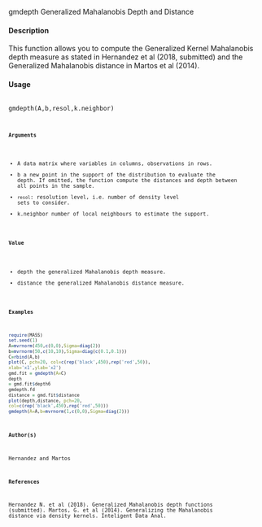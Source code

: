 
gmdepth
Generalized Mahalanobis Depth and Distance


#### Description 


This function allows you to compute the Generalized Kernel Mahalanobis depth measure as stated in Hernandez et al (2018, submitted) and the Generalized Mahalanobis distance in Martos et al (2014).

#### Usage
<pre><code>
gmdepth(A,b,resol,k.neighbor)
<code></pre>

#### Arguments 
* A data matrix where variables in columns, observations in rows.
* b a new point in the support of the distribution to evaluate the depth. If omitted, the function compute the distances and depth between all points in the sample.
* ``resol``:  resolution level, i.e. number of density level sets to consider.
* k.neighbor number of local neighbours to estimate the support.

#### Value
* depth the generalized Mahalanobis depth measure.
* distance the generalized Mahalanobis distance measure.

#### Examples 
```r
require(MASS)
set.seed(1)
A=mvrnorm(450,c(0,0),Sigma=diag(2))
b=mvrnorm(50,c(10,10),Sigma=diag(c(0.1,0.1)))
C=rbind(A,b)
plot(C, pch=20, col=c(rep('black',450),rep('red',50)),
xlab='x1',ylab='x2')
gmd.fit = gmdepth(A=C)
depth
= gmd.fit$depth6
gmdepth.fd
distance = gmd.fit$distance
plot(depth,distance, pch=20,
col=c(rep('black',450),rep('red',50)))
gmdepth(A=A,b=mvrnorm(1,c(0,0),Sigma=diag(2)))
```

#### Author(s)
Hernandez and Martos

#### References
Hernandez N. et al (2018). Generalized Mahalanobis depth functions (submitted). Martos, G. et al (2014). Generalizing the Mahalanobis distance via density kernels. Inteligent Data Anal.
